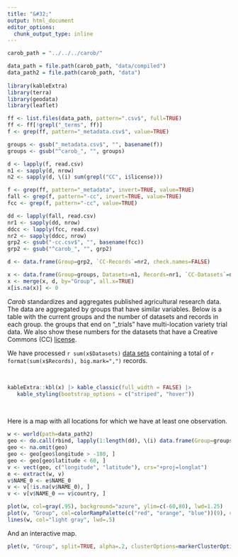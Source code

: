 ```yaml
---
title: "&#32;"
output: html_document
editor_options: 
  chunk_output_type: inline
---
```



```r
carob_path = "../../../carob/"

data_path = file.path(carob_path, "data/compiled")
data_path2 = file.path(carob_path, "data")
  
library(kableExtra)
library(terra)
library(geodata)
library(leaflet)
```

```r
ff <- list.files(data_path, pattern=".csv$", full=TRUE)
ff <- ff[!grepl("_terms", ff)]
f <- grep(ff, pattern="_metadata.csv$", value=TRUE)

groups <- gsub("_metadata.csv$", "", basename(f))
groups <- gsub("^carob_", "", groups)

d <- lapply(f, read.csv)
n1 <- sapply(d, nrow)
n2 <- sapply(d, \(i) sum(grepl("CC", i$license)))

f <- grep(ff, pattern="_metadata", invert=TRUE, value=TRUE)
fall <- grep(f, pattern="-cc", invert=TRUE, value=TRUE)
fcc <- grep(f, pattern="-cc", value=TRUE)

dd <- lapply(fall, read.csv)
nr1 <- sapply(dd, nrow)
ddcc <- lapply(fcc, read.csv)
nr2 <- sapply(ddcc, nrow)
grp2 <- gsub("-cc.csv$", "", basename(fcc))
grp2 <- gsub("^carob_", "", grp2)

d <- data.frame(Group=grp2, `CC-Records`=nr2, check.names=FALSE)

x <- data.frame(Group=groups, Datasets=n1, Records=nr1, `CC-Datasets`=n2, check.names=FALSE)
x <- merge(x, d, by="Group", all.x=TRUE)
x[is.na(x)] <- 0
```

*Carob* standardizes and aggregates published agricultural research data. The data are aggregated by groups that have similar variables. Below is a table with the current groups and the number of datasets and records in each group. the groups that end on "_trials" have multi-location variety trial data. We also show these numbers for the datasets that have a Creative Commons (CC) [license](licenses.html). 

We have processed `r sum(x$Datasets)` [data sets](done.html) containing a total of `r format(sum(x$Records), big.mark=",")` records. 

<br>

```r
kableExtra::kbl(x) |> kable_classic(full_width = FALSE) |>
   kable_styling(bootstrap_options = c("striped", "hover"))
```

<br>

Here is a map with all locations for which we have at least one observation.

```r
w <- world(path=data_path2)
geo <- do.call(rbind, lapply(1:length(dd), \(i) data.frame(Group=groups[i], dd[[i]][, c("country", "longitude", "latitude")]))) |> unique()
geo <- na.omit(geo)
geo <- geo[geo$longitude > -180, ]
geo <- geo[geo$latitude < 60, ]
v <- vect(geo, c("longitude", "latitude"), crs="+proj=longlat")
e <- extract(w, v)
v$NAME_0 <- e$NAME_0
v <- v[!is.na(v$NAME_0), ]
v <- v[v$NAME_0 == v$country, ]

plot(w, col=gray(.95), background="azure", ylim=c(-60,80), lwd=1.25)
plot(v, "Group", col=colorRampPalette(c("red", "orange", "blue"))(9), cex=.4, pch=1, add=TRUE, legend=TRUE, plg=list(x="bottomleft"))
lines(w, col="light gray", lwd=.5)
``` 

And an interactive map.

```r
plet(v, "Group", split=TRUE, alpha=.2, clusterOptions=markerClusterOptions())
```

